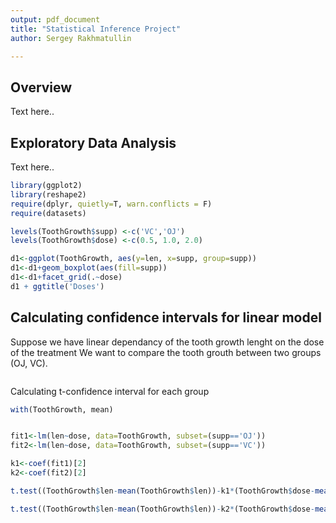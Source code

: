 ```yaml
---
output: pdf_document
title: "Statistical Inference Project"
author: Sergey Rakhmatullin

---
```


## Overview

Text here..

## Exploratory Data Analysis

Text here..

```r
library(ggplot2)
library(reshape2)
require(dplyr, quietly=T, warn.conflicts = F)
require(datasets)

levels(ToothGrowth$supp) <-c('VC','OJ')
levels(ToothGrowth$dose) <-c(0.5, 1.0, 2.0)

d1<-ggplot(ToothGrowth, aes(y=len, x=supp, group=supp))
d1<-d1+geom_boxplot(aes(fill=supp))
d1<-d1+facet_grid(.~dose)
d1 + ggtitle('Doses') 
```

## Calculating confidence intervals for linear model
Suppose we have linear dependancy of the tooth growth lenght on the dose of the treatment
We want to compare the tooth grouth between two groups (OJ, VC).

```r

```

Calculating t-confidence interval for each group

```r

with(ToothGrowth, mean)


fit1<-lm(len~dose, data=ToothGrowth, subset=(supp=='OJ'))
fit2<-lm(len~dose, data=ToothGrowth, subset=(supp=='VC'))

k1<-coef(fit1)[2]
k2<-coef(fit2)[2]

t.test((ToothGrowth$len-mean(ToothGrowth$len))-k1*(ToothGrowth$dose-mean(ToothGrowth$dose)), data=ToothGrowth, subset=(supp=='OJ'))

t.test((ToothGrowth$len-mean(ToothGrowth$len))-k2*(ToothGrowth$dose-mean(ToothGrowth$dose)), data=ToothGrowth, subset=(supp=='VC'))

```
